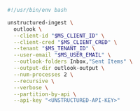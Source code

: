 ```bash Shell
#!/usr/bin/env bash

unstructured-ingest \
  outlook \
  --client-id "$MS_CLIENT_ID" \
  --client-cred "$MS_CLIENT_CRED" \
  --tenant "$MS_TENANT_ID" \
  --user-email "$MS_USER_EMAIL" \
  --outlook-folders Inbox,"Sent Items" \
  --output-dir outlook-output \
  --num-processes 2 \
  --recursive \
  --verbose \
  --partition-by-api \
  --api-key "<UNSTRUCTURED-API-KEY>"
```
